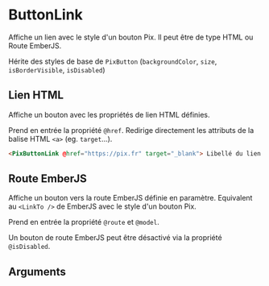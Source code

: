 

<Meta of={ComponentStories} />

# ButtonLink

Affiche un lien avec le style d'un bouton Pix. Il peut être de type HTML ou Route EmberJS.

Hérite des styles de base de `PixButton` (`backgroundColor`, `size`, `isBorderVisible`, `isDisabled`)

## Lien HTML

Affiche un bouton avec les propriétés de lien HTML définies.

Prend en entrée la propriété `@href`.
Redirige directement les attributs de la balise HTML `<a>` (eg. `target`...).

<Story of={ComponentStories.htmlLink} />

```html
<PixButtonLink @href="https://pix.fr" target="_blank"> Libellé du lien </PixButtonLink>
```

## Route EmberJS

Affiche un bouton vers la route EmberJS définie en paramètre.
Equivalent au `<LinkTo />` de EmberJS avec le style d'un bouton Pix.

Prend en entrée la propriété `@route` et `@model`.

Un bouton de route EmberJS peut être désactivé via la propriété `@isDisabled`.

<Story of={ComponentStories.emberLink} />

## Arguments

<ArgTypes of={ComponentStories} />
